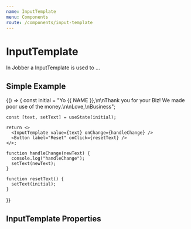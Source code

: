 ```yaml
---
name: InputTemplate
menu: Components
route: /components/input-template
---
```



# InputTemplate

<ComponentStatus stage="pre" responsive="no" accessible="no" />

In Jobber a InputTemplate is used to …

## Simple Example

<Playground>
  {() => {
    const initial =
      "Yo {{ NAME }},\n\nThank you for your Biz! We made poor use of the money.\n\nLove,\nBusiness";

    const [text, setText] = useState(initial);

    return <>
      <InputTemplate value={text} onChange={handleChange} />
      <Button label="Reset" onClick={resetText} />
    </>;

    function handleChange(newText) {
      console.log("handleChange");
      setText(newText);
    }

    function resetText() {
      setText(initial);
    }

}}

</Playground>

## InputTemplate Properties

<Props of={InputTemplate} />
